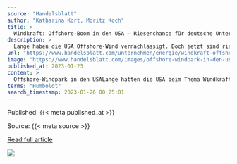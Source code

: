 ```yaml
---
source: "Handelsblatt"
author: "Katharina Kort, Moritz Koch"
title: >
  Windkraft: Offshore-Boom in den USA – Riesenchance für deutsche Unternehmen
description: >
  Lange haben die USA Offshore-Wind vernachlässigt. Doch jetzt sind riesige Windparks geplant. Davon profitieren deutsche Unternehmen, auch wenn es Hürden gibt.
url: "https://www.handelsblatt.com/unternehmen/energie/windkraft-offshore-boom-in-den-usa-riesenchance-fuer-deutsche-unternehmen/28928622.html"
image: "https://www.handelsblatt.com/images/offshore-windpark-in-den-usa/28933146/3-format2003.jpg"
published_at: 2023-01-23
content: >
  Offshore-Windpark in den USALange hatten die USA beim Thema Windkraft auf hoher See geschlafen, während die Europäer die Windparks vor ihren Küsten stark voranrieben.  (Foto: AP)   New York, Brüssel … [+1228 chars]
terms: "Humboldt"
search_timestamp: 2023-01-26 00:25:01
---
```



Published: {{< meta published_at >}}


Source: {{< meta source >}}


[Read full article]({{< meta url >}}){target='_blank'}



![](`r rmarkdown::metadata$image[1]`)
